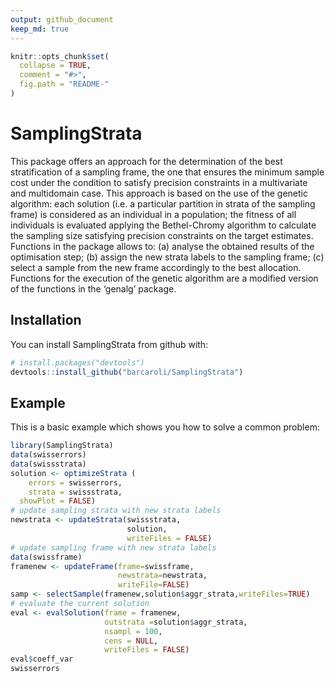 ```yaml
---
output: github_document
keep_md: true
---
```


<!-- README.md is generated from README.Rmd. Please edit README.Rmd file -->

```r
knitr::opts_chunk$set(
  collapse = TRUE,
  comment = "#>",
  fig.path = "README-"
)
```

# SamplingStrata

This package offers an approach for the determination of the best 
stratification of a sampling frame, the one that ensures the 
minimum sample cost under the condition to satisfy precision 
constraints in a multivariate and multidomain case. This 
approach is based on the use of the genetic algorithm: each 
solution (i.e. a particular partition in strata of the sampling 
frame) is considered as an individual in a population; the 
fitness of all individuals is evaluated applying the 
Bethel-Chromy algorithm to calculate the sampling size 
satisfying precision constraints on the target estimates. 
Functions in the package allows to: 
(a) analyse the obtained results of the optimisation step; 
(b) assign the new strata labels to the sampling frame; 
(c) select a sample from the new frame accordingly to the best allocation. 
Functions for the execution of the genetic algorithm are a modified 
version of the functions in the 'genalg' package.  

## Installation

You can install SamplingStrata from github with:

```r
# install.packages("devtools")
devtools::install_github("barcaroli/SamplingStrata")
```

## Example

This is a basic example which shows you how to solve a common problem:

```r
library(SamplingStrata)
data(swisserrors)
data(swissstrata)
solution <- optimizeStrata (
	errors = swisserrors,
	strata = swissstrata,
  showPlot = FALSE)
# update sampling strata with new strata labels
newstrata <- updateStrata(swissstrata, 
                          solution, 
                          writeFiles = FALSE)
# update sampling frame with new strata labels
data(swissframe)
framenew <- updateFrame(frame=swissframe,
                        newstrata=newstrata,
                        writeFile=FALSE)
samp <- selectSample(framenew,solution$aggr_strata,writeFiles=TRUE)
# evaluate the current solution
eval <- evalSolution(frame = framenew, 
                     outstrata =solution$aggr_strata, 
                     nsampl = 100, 
                     cens = NULL, 
                     writeFiles = FALSE)
eval$coeff_var
swisserrors

```


